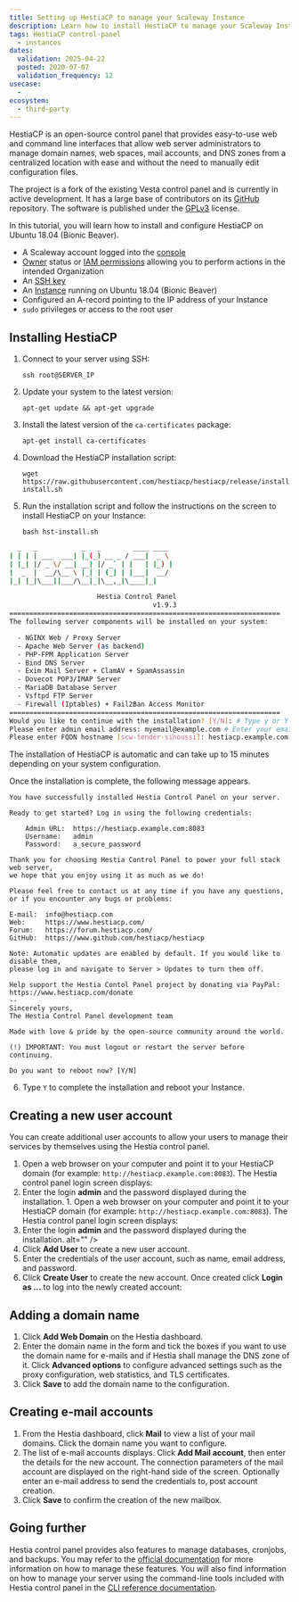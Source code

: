 ```yaml
---
title: Setting up HestiaCP to manage your Scaleway Instance
description: Learn how to install HestiaCP to manage your Scaleway Instances with ease.
tags: HestiaCP control-panel
  - instances
dates:
  validation: 2025-04-22
  posted: 2020-07-07
  validation_frequency: 12
usecase:
  -
ecosystem:
  - third-party
---
```




HestiaCP is an open-source control panel that provides easy-to-use web and command line interfaces that allow web server administrators to manage domain names, web spaces, mail accounts, and DNS zones from a centralized location with ease and without the need to manually edit configuration files.

The project is a fork of the existing Vesta control panel and is currently in active development. It has a large base of contributors on its [GitHub](https://github.com/hestiacp/hestiacp/) repository. The software is published under the [GPLv3](https://github.com/hestiacp/hestiacp/blob/master/LICENSE) license.

In this tutorial, you will learn how to install and configure HestiaCP on Ubuntu 18.04 (Bionic Beaver).

<Requirements />

- A Scaleway account logged into the [console](https://console.scaleway.com)
- [Owner](/iam/concepts/#owner) status or [IAM permissions](/iam/concepts/#permission) allowing you to perform actions in the intended Organization
- An [SSH key](/organizations-and-projects/how-to/create-ssh-key/)
- An [Instance](/instances/how-to/create-an-instance/) running on Ubuntu 18.04 (Bionic Beaver)
- Configured an A-record pointing to the IP address of your Instance
- `sudo` privileges or access to the root user

## Installing HestiaCP

1. Connect to your server using SSH:
    ```
    ssh root@SERVER_IP
    ```
2. Update your system to the latest version:
    ```
    apt-get update && apt-get upgrade
    ```
3. Install the latest version of the `ca-certificates` package:
    ```
    apt-get install ca-certificates
    ```
4. Download the HestiaCP installation script:
    ```
    wget https://raw.githubusercontent.com/hestiacp/hestiacp/release/install/hst-install.sh
    ```
5. Run the installation script and follow the instructions on the screen to install HestiaCP on your Instance:
    ```
    bash hst-install.sh
    ```
  ```sh
    _   _           _   _        ____ ____
  | | | | ___  ___| |_(_) __ _ / ___|  _ \
  | |_| |/ _ \/ __| __| |/ _` | |   | |_) |
  |  _  |  __/\__ \ |_| | (_| | |___|  __/
  |_| |_|\___||___/\__|_|\__,_|\____|_|

                        Hestia Control Panel
                                      v1.9.3
  ====================================================================
  The following server components will be installed on your system:

    - NGINX Web / Proxy Server
    - Apache Web Server (as backend)
    - PHP-FPM Application Server
    - Bind DNS Server
    - Exim Mail Server + ClamAV + SpamAssassin
    - Dovecot POP3/IMAP Server
    - MariaDB Database Server
    - Vsftpd FTP Server
    - Firewall (Iptables) + Fail2Ban Access Monitor
  ====================================================================
  Would you like to continue with the installation? [Y/N]: # Type y or Y to confirm the installation
  Please enter admin email address: myemail@example.com # Enter your email address
  Please enter FQDN hostname [scw-tender-sinoussi]: hestiacp.example.com # Enter the domain name for your HestiaCP instance
  ```

  The installation of HestiaCP is automatic and can take up to 15 minutes depending on your system configuration.

  Once the installation is complete, the following message appears.

  ```
  You have successfully installed Hestia Control Panel on your server.

  Ready to get started? Log in using the following credentials:

      Admin URL:  https://hestiacp.example.com:8083
      Username:   admin
      Password:   a_secure_password

  Thank you for choosing Hestia Control Panel to power your full stack web server,
  we hope that you enjoy using it as much as we do!

  Please feel free to contact us at any time if you have any questions,
  or if you encounter any bugs or problems:

  E-mail:  info@hestiacp.com
  Web:     https://www.hestiacp.com/
  Forum:   https://forum.hestiacp.com/
  GitHub:  https://www.github.com/hestiacp/hestiacp

  Note: Automatic updates are enabled by default. If you would like to disable them,
  please log in and navigate to Server > Updates to turn them off.

  Help support the Hestia Contol Panel project by donating via PayPal:
  https://www.hestiacp.com/donate
  --
  Sincerely yours,
  The Hestia Control Panel development team

  Made with love & pride by the open-source community around the world.

  (!) IMPORTANT: You must logout or restart the server before continuing.

  Do you want to reboot now? [Y/N]
  ```
6. Type `Y` to complete the installation and reboot your Instance.

## Creating a new user account

You can create additional user accounts to allow your users to manage their services by themselves using the Hestia control panel.

1. Open a web browser on your computer and point it to your HestiaCP domain (for example: `http://hestiacp.example.com:8083`). The Hestia control panel login screen displays:
    <Lightbox image={image} alt="" />
2. Enter the login **admin** and the password displayed during the installation. 1. Open a web browser on your computer and point it to your HestiaCP domain (for example: `http://hestiacp.example.com:8083`). The Hestia control panel login screen displays:
    <Lightbox image={image2} alt="" />
2. Enter the login **admin** and the password displayed during the installation. alt="" />
4. Click **Add User** to create a new user account.
5. Enter the credentials of the user account, such as name, email address, and password.
6. Click **Create User** to create the new account. Once created click **Login as ...** to log into the newly created account:
    <Lightbox image={image3} alt="" />

## Adding a domain name

1. Click **Add Web Domain** on the Hestia dashboard.
2. Enter the domain name in the form and tick the boxes if you want to use the domain name for e-mails and if Hestia shall manage the DNS zone of it. Click **Advanced options** to configure advanced settings such as the proxy configuration, web statistics, and TLS certificates.
    <Lightbox image={image4} alt="" />
3. Click **Save** to add the domain name to the configuration.

## Creating e-mail accounts

1. From the Hestia dashboard, click **Mail** to view a list of your mail domains. Click the domain name you want to configure.
2. The list of e-mail accounts displays. Click **Add Mail account**, then enter the details for the new account. The connection parameters of the mail account are displayed on the right-hand side of the screen. Optionally enter an e-mail address to send the credentials to, post account creation.
    <Lightbox image={image5} alt="" />
3. Click **Save** to confirm the creation of the new mailbox.

## Going further

Hestia control panel provides also features to manage databases, cronjobs, and backups. You may refer to the [official documentation](https://hestiacp.com/docs/) for more information on how to manage these features. You will also find information on how to manage your server using the command-line tools included with Hestia control panel in the [CLI reference documentation](https://hestiacp.com/docs/reference/cli.html).